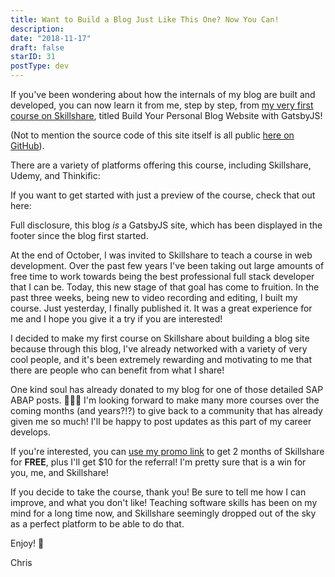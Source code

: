 ```yaml
---
title: Want to Build a Blog Just Like This One? Now You Can!
description:
date: "2018-11-17"
draft: false
starID: 31
postType: dev
---
```



If you've been wondering about how the internals of my blog are built and developed, you can now learn it from me, step by step, from [my very first course on Skillshare](https://skl.sh/2qGtFlG), titled <Sparkles>Build Your Personal Blog Website with GatsbyJS!</Sparkles>

(Not to mention the source code of this site itself is all public [here on GitHub](https://github.com/frewinchristopher/chrisfrew.in)). 

There are a variety of platforms offering this course, including Skillshare, Udemy, and Thinkific:

<LinkPreview url="https://skl.sh/2qGtFlG" fallbackTitle="Skillshare"/>

<LinkPreview url="https://www.udemy.com/course/blog-with-gatsby-js" fallbackTitle="Udemy"/>

<LinkPreview url="https://fullstackcraft.thinkific.com/courses/build-your-personal-blog-website-with-gatsby" fallbackTitle="Thinkific"/>

If you want to get started with just a preview of the course, check that out here:

<LinkPreview url="https://www.youtube.com/watch?v=z0omDiN1XfY&list=PLOX_mQri1cCkC1FvLGjIH_9Sx0sZeTEVq" fallbackTitle="Youtube (First 3 Lessons)"/>

Full disclosure, this blog _is_ a GatsbyJS site, which has been displayed in the footer since the blog first started.

At the end of October, I was invited to Skillshare to teach a course in web development. Over the past few years I've been taking out large amounts of free time to work towards being the best professional full stack developer that I can be. Today, this new stage of that goal has come to fruition. In the past three weeks, being new to video recording and editing, I built my course. Just yesterday, I finally published it. It was a great experience for me and I hope you give it a try if you are interested!

I decided to make my first course on Skillshare about building a blog site because through this blog, I've already networked with a variety of very cool people, and it's been extremely rewarding and motivating to me that there are people who can benefit from what I share! 

One kind soul has already donated to my blog for one of those detailed SAP ABAP posts. 🙏🙏🙏 I'm looking forward to make many more courses over the coming months (and years?!?) to give back to a community that has already given me so much! I'll be happy to post updates as this part of my career develops.

If you're interested, you can [use my promo link](https://skl.sh/2qGtFlG) to get 2 months of Skillshare for **FREE**, plus I'll get $10 for the referral! I'm pretty sure that is a win for you, me, and Skillshare!

If you decide to take the course, thank you! Be sure to tell me how I can improve, and what you don't like! Teaching software skills has been on my mind for a long time now, and Skillshare seemingly dropped out of the sky as a perfect platform to be able to do that.

Enjoy! :beer:

Chris